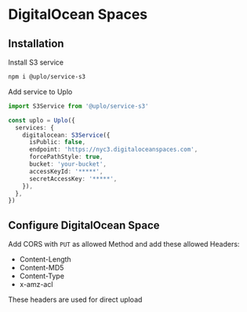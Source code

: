 # DigitalOcean Spaces

## Installation

Install S3 service

```sh npm2yarn
npm i @uplo/service-s3
```

Add service to Uplo

```ts
import S3Service from '@uplo/service-s3'

const uplo = Uplo({
  services: {
    digitalocean: S3Service({
      isPublic: false,
      endpoint: 'https://nyc3.digitaloceanspaces.com',
      forcePathStyle: true,
      bucket: 'your-bucket',
      accessKeyId: '*****',
      secretAccessKey: '*****',
    }),
  },
})
```

## Configure DigitalOcean Space

Add CORS with `PUT` as allowed Method and add these allowed Headers:

* Content-Length
* Content-MD5
* Content-Type
* x-amz-acl

These headers are used for direct upload
